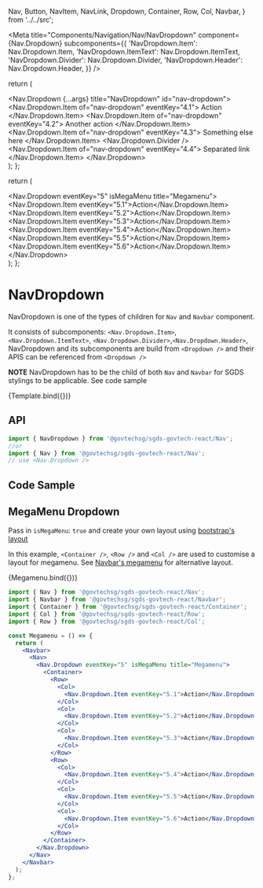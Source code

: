   Nav,
  Button,
  NavItem,
  NavLink,
  Dropdown,
  Container,
  Row,
  Col,
  Navbar,
} from '../../src';

<Meta
  title="Components/Navigation/Nav/NavDropdown"
  component={Nav.Dropdown}
  subcomponents={{
    'NavDropdown.Item': Nav.Dropdown.Item,
    'NavDropdown.ItemText': Nav.Dropdown.ItemText,
    'NavDropdown.Divider': Nav.Dropdown.Divider,
    'NavDropdown.Header': Nav.Dropdown.Header,
  }}
/>

  return (
    <Navbar>
      <Nav>
        <Nav.Dropdown {...args} title="NavDropdown" id="nav-dropdown">
          <Nav.Dropdown.Item of="nav-dropdown" eventKey="4.1">
            Action
          </Nav.Dropdown.Item>
          <Nav.Dropdown.Item of="nav-dropdown" eventKey="4.2">
            Another action
          </Nav.Dropdown.Item>
          <Nav.Dropdown.Item of="nav-dropdown" eventKey="4.3">
            Something else here
          </Nav.Dropdown.Item>
          <Nav.Dropdown.Divider />
          <Nav.Dropdown.Item of="nav-dropdown" eventKey="4.4">
            Separated link
          </Nav.Dropdown.Item>
        </Nav.Dropdown>
      </Nav>
    </Navbar>
  );
};

  return (
    <Navbar>
      <Nav>
        <Nav.Dropdown eventKey="5" isMegaMenu title="Megamenu">
          <Container>
            <Row>
              <Col>
                <Nav.Dropdown.Item eventKey="5.1">Action</Nav.Dropdown.Item>
              </Col>
              <Col>
                <Nav.Dropdown.Item eventKey="5.2">Action</Nav.Dropdown.Item>
              </Col>
              <Col>
                <Nav.Dropdown.Item eventKey="5.3">Action</Nav.Dropdown.Item>
              </Col>
            </Row>
            <Row>
              <Col>
                <Nav.Dropdown.Item eventKey="5.4">Action</Nav.Dropdown.Item>
              </Col>
              <Col>
                <Nav.Dropdown.Item eventKey="5.5">Action</Nav.Dropdown.Item>
              </Col>
              <Col>
                <Nav.Dropdown.Item eventKey="5.6">Action</Nav.Dropdown.Item>
              </Col>
            </Row>
          </Container>
        </Nav.Dropdown>
      </Nav>
    </Navbar>
  );
};

# NavDropdown

NavDropdown is one of the types of children for `Nav` and `Navbar` component.

It consists of subcomponents: `<Nav.Dropdown.Item>`, `<Nav.Dropdown.ItemText>`, `<Nav.Dropdown.Divider>`,`<Nav.Dropdown.Header>`,  
NavDropdown and its subcomponents are build from `<Dropdown />` and their APIS can be referenced from `<Dropdown />`

**NOTE** NavDropdown has to be the child of both `Nav` and `Navbar` for SGDS stylings to be applicable. See code sample

<Canvas>
  <Story height="250px" name="Default">
    {Template.bind({})}
  </Story>
</Canvas>

## API

```jsx
import { NavDropdown } from '@govtechsg/sgds-govtech-react/Nav';
//or
import { Nav } from '@govtechsg/sgds-govtech-react/Nav';
// use <Nav.Dropdown />
```

<ArgsTable story="Default" />

## Code Sample

## MegaMenu Dropdown

Pass in `isMegaMenu`: `true` and create your own layout using [bootstrap's layout](https://getbootstrap.com/docs/5.0/layout/containers/)

In this example, `<Container />`, `<Row />` and `<Col />` are used to customise a layout for megamenu. See [Navbar's megamenu](/docs/components-navigation-navbar--default-story)
for alternative layout.

<Canvas>
  <Story height="250px" name="Megamenu">
    {Megamenu.bind({})}
  </Story>
</Canvas>

```jsx
import { Nav } from '@govtechsg/sgds-govtech-react/Nav';
import { Navbar } from '@govtechsg/sgds-govtech-react/Navbar';
import { Container } from '@govtechsg/sgds-govtech-react/Container';
import { Col } from '@govtechsg/sgds-govtech-react/Row';
import { Row } from '@govtechsg/sgds-govtech-react/Col';

const Megamenu = () => {
  return (
    <Navbar>
      <Nav>
        <Nav.Dropdown eventKey="5" isMegaMenu title="Megamenu">
          <Container>
            <Row>
              <Col>
                <Nav.Dropdown.Item eventKey="5.1">Action</Nav.Dropdown.Item>
              </Col>
              <Col>
                <Nav.Dropdown.Item eventKey="5.2">Action</Nav.Dropdown.Item>
              </Col>
              <Col>
                <Nav.Dropdown.Item eventKey="5.3">Action</Nav.Dropdown.Item>
              </Col>
            </Row>
            <Row>
              <Col>
                <Nav.Dropdown.Item eventKey="5.4">Action</Nav.Dropdown.Item>
              </Col>
              <Col>
                <Nav.Dropdown.Item eventKey="5.5">Action</Nav.Dropdown.Item>
              </Col>
              <Col>
                <Nav.Dropdown.Item eventKey="5.6">Action</Nav.Dropdown.Item>
              </Col>
            </Row>
          </Container>
        </Nav.Dropdown>
      </Nav>
    </Navbar>
  );
};
```
